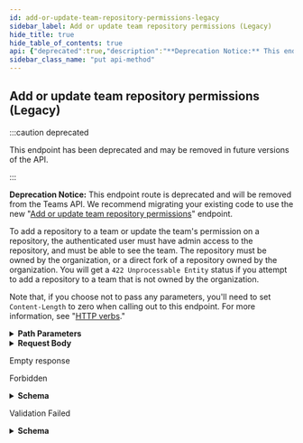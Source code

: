 ```yaml
---
id: add-or-update-team-repository-permissions-legacy
sidebar_label: Add or update team repository permissions (Legacy)
hide_title: true
hide_table_of_contents: true
api: {"deprecated":true,"description":"**Deprecation Notice:** This endpoint route is deprecated and will be removed from the Teams API. We recommend migrating your existing code to use the new \"[Add or update team repository permissions](https://docs.github.com/rest/reference/teams#add-or-update-team-repository-permissions)\" endpoint.\n\nTo add a repository to a team or update the team's permission on a repository, the authenticated user must have admin access to the repository, and must be able to see the team. The repository must be owned by the organization, or a direct fork of a repository owned by the organization. You will get a `422 Unprocessable Entity` status if you attempt to add a repository to a team that is not owned by the organization.\n\nNote that, if you choose not to pass any parameters, you'll need to set `Content-Length` to zero when calling out to this endpoint. For more information, see \"[HTTP verbs](https://docs.github.com/rest/overview/resources-in-the-rest-api#http-verbs).\"","externalDocs":{"description":"API method documentation","url":"https://docs.github.com/rest/reference/teams/#add-or-update-team-repository-permissions-legacy"},"operationId":"teams/add-or-update-repo-permissions-legacy","parameters":[{"in":"path","name":"team_id","required":true,"schema":{"type":"integer"}},{"in":"path","name":"owner","required":true,"schema":{"type":"string"}},{"in":"path","name":"repo","required":true,"schema":{"type":"string"}}],"requestBody":{"content":{"application/json":{"schema":{"properties":{"permission":{"description":"The permission to grant the team on this repository. Can be one of:  \n\\* `pull` - team members can pull, but not push to or administer this repository.  \n\\* `push` - team members can pull and push, but not administer this repository.  \n\\* `admin` - team members can pull, push and administer this repository.  \n  \nIf no permission is specified, the team's `permission` attribute will be used to determine what permission to grant the team on this repository.","enum":["pull","push","admin"],"type":"string"}},"type":"object"}}}},"responses":{"204":{"description":"Empty response"},"403":{"content":{"application/json":{"schema":{"description":"Basic Error","properties":{"documentation_url":{"type":"string"},"message":{"type":"string"}},"title":"Basic Error","type":"object"}}},"description":"Forbidden"},"422":{"content":{"application/json":{"schema":{"description":"Validation Error","properties":{"documentation_url":{"type":"string"},"errors":{"items":{"properties":{"code":{"type":"string"},"field":{"type":"string"},"index":{"type":"integer"},"message":{"type":"string"},"resource":{"type":"string"},"value":{"oneOf":[{"nullable":true,"type":"string"},{"nullable":true,"type":"integer"},{"items":{"type":"string"},"nullable":true,"type":"array"}]}},"required":["code"],"type":"object"},"type":"array"},"message":{"type":"string"}},"required":["message","documentation_url"],"title":"Validation Error","type":"object"}}},"description":"Validation Failed"}},"tags":["teams"],"x-github":{"category":"teams","deprecationDate":"2020-01-21T00:00:00.000Z","enabledForGitHubApps":true,"githubCloudOnly":false,"previews":[],"removalDate":"2021-02-01T00:00:00.000Z","subcategory":null},"method":"put","path":"/teams/{team_id}/repos/{owner}/{repo}","servers":[{"url":"https://api.github.com"}],"jsonRequestBodyExample":{"permission":"pull"},"info":{"contact":{"name":"Support","url":"https://support.github.com/contact"},"description":"GitHub's v3 REST API.","license":{"name":"MIT","url":"https://spdx.org/licenses/MIT"},"termsOfService":"https://docs.github.com/articles/github-terms-of-service","title":"GitHub v3 REST API","version":"1.1.4","x-apisguru-categories":["collaboration","developer_tools"],"x-logo":{"url":"https://twitter.com/github/profile_image?size=original"},"x-origin":[{"format":"openapi","url":"https://raw.githubusercontent.com/github/rest-api-description/main/descriptions/api.github.com/api.github.com.json","version":"3.0"}],"x-providerName":"github.com"},"postman":{"name":"Add or update team repository permissions (Legacy)","description":{"content":"**Deprecation Notice:** This endpoint route is deprecated and will be removed from the Teams API. We recommend migrating your existing code to use the new \"[Add or update team repository permissions](https://docs.github.com/rest/reference/teams#add-or-update-team-repository-permissions)\" endpoint.\n\nTo add a repository to a team or update the team's permission on a repository, the authenticated user must have admin access to the repository, and must be able to see the team. The repository must be owned by the organization, or a direct fork of a repository owned by the organization. You will get a `422 Unprocessable Entity` status if you attempt to add a repository to a team that is not owned by the organization.\n\nNote that, if you choose not to pass any parameters, you'll need to set `Content-Length` to zero when calling out to this endpoint. For more information, see \"[HTTP verbs](https://docs.github.com/rest/overview/resources-in-the-rest-api#http-verbs).\"","type":"text/plain"},"url":{"path":["teams",":team_id","repos",":owner",":repo"],"host":["{{baseUrl}}"],"query":[],"variable":[{"disabled":false,"description":{"content":"(Required) ","type":"text/plain"},"type":"any","value":"","key":"team_id"},{"disabled":false,"description":{"content":"(Required) ","type":"text/plain"},"type":"any","value":"","key":"owner"},{"disabled":false,"description":{"content":"(Required) ","type":"text/plain"},"type":"any","value":"","key":"repo"}]},"header":[{"key":"Content-Type","value":"application/json"},{"key":"Accept","value":"application/json"}],"method":"PUT","body":{"mode":"raw","raw":"\"\"","options":{"raw":{"language":"json"}}}}}
sidebar_class_name: "put api-method"
---
```



## Add or update team repository permissions (Legacy)

:::caution deprecated

This endpoint has been deprecated and may be removed in future versions of the API.

:::

**Deprecation Notice:** This endpoint route is deprecated and will be removed from the Teams API. We recommend migrating your existing code to use the new &quot;[Add or update team repository permissions](https://docs.github.com/rest/reference/teams#add-or-update-team-repository-permissions)&quot; endpoint.

To add a repository to a team or update the team&#39;s permission on a repository, the authenticated user must have admin access to the repository, and must be able to see the team. The repository must be owned by the organization, or a direct fork of a repository owned by the organization. You will get a `422 Unprocessable Entity` status if you attempt to add a repository to a team that is not owned by the organization.

Note that, if you choose not to pass any parameters, you&#39;ll need to set `Content-Length` to zero when calling out to this endpoint. For more information, see &quot;[HTTP verbs](https://docs.github.com/rest/overview/resources-in-the-rest-api#http-verbs).&quot;

<details style={{"marginBottom":"1rem"}}><summary style={{}}><strong>Path Parameters</strong></summary><div><ul><ParamsItem className={"paramsItem"} param={{"in":"path","name":"team_id","required":true,"schema":{"type":"integer"}}}></ParamsItem><ParamsItem className={"paramsItem"} param={{"in":"path","name":"owner","required":true,"schema":{"type":"string"}}}></ParamsItem><ParamsItem className={"paramsItem"} param={{"in":"path","name":"repo","required":true,"schema":{"type":"string"}}}></ParamsItem></ul></div></details><details style={{}}><summary style={{"textAlign":"left"}}><strong>Request Body</strong></summary><div style={{"textAlign":"left","marginLeft":"1rem"}}></div><ul style={{"marginLeft":"1rem"}}><SchemaItem collapsible={false} name={"permission"} required={false} schemaDescription={"The permission to grant the team on this repository. Can be one of:  \n\\* `pull` - team members can pull, but not push to or administer this repository.  \n\\* `push` - team members can pull and push, but not administer this repository.  \n\\* `admin` - team members can pull, push and administer this repository.  \n  \nIf no permission is specified, the team's `permission` attribute will be used to determine what permission to grant the team on this repository."} schemaName={"string"} qualifierMessage={"**Possible values:** [`pull`, `push`, `admin`]"}></SchemaItem></ul></details><div><ApiTabs><TabItem label={"204"} value={"204"}><div>

Empty response

</div><div></div></TabItem><TabItem label={"403"} value={"403"}><div>

Forbidden

</div><div><details style={{}}><summary style={{"textAlign":"left"}}><strong>Schema</strong></summary><div style={{"textAlign":"left","marginLeft":"1rem"}}></div><ul style={{"marginLeft":"1rem"}}><SchemaItem collapsible={false} name={"documentation_url"} required={false} schemaDescription={undefined} schemaName={"string"} qualifierMessage={undefined}></SchemaItem><SchemaItem collapsible={false} name={"message"} required={false} schemaDescription={undefined} schemaName={"string"} qualifierMessage={undefined}></SchemaItem></ul></details></div></TabItem><TabItem label={"422"} value={"422"}><div>

Validation Failed

</div><div><details style={{}}><summary style={{"textAlign":"left"}}><strong>Schema</strong></summary><div style={{"textAlign":"left","marginLeft":"1rem"}}></div><ul style={{"marginLeft":"1rem"}}><SchemaItem collapsible={false} name={"documentation_url"} required={true} schemaDescription={undefined} schemaName={"string"} qualifierMessage={undefined}></SchemaItem><SchemaItem collapsible={true} className={"schemaItem"}><details style={{}}><summary style={{}}><strong>errors</strong><span style={{"opacity":"0.6"}}> object[]</span></summary><div style={{"marginLeft":"1rem"}}><ul><SchemaItem collapsible={false} name={"code"} required={true} schemaDescription={undefined} schemaName={"string"} qualifierMessage={undefined}></SchemaItem><SchemaItem collapsible={false} name={"field"} required={false} schemaDescription={undefined} schemaName={"string"} qualifierMessage={undefined}></SchemaItem><SchemaItem collapsible={false} name={"index"} required={false} schemaDescription={undefined} schemaName={"integer"} qualifierMessage={undefined}></SchemaItem><SchemaItem collapsible={false} name={"message"} required={false} schemaDescription={undefined} schemaName={"string"} qualifierMessage={undefined}></SchemaItem><SchemaItem collapsible={false} name={"resource"} required={false} schemaDescription={undefined} schemaName={"string"} qualifierMessage={undefined}></SchemaItem><SchemaItem collapsible={false} name={"value"} required={false} schemaDescription={undefined} schemaName={""} qualifierMessage={undefined}></SchemaItem></ul></div></details></SchemaItem><SchemaItem collapsible={false} name={"message"} required={true} schemaDescription={undefined} schemaName={"string"} qualifierMessage={undefined}></SchemaItem></ul></details></div></TabItem></ApiTabs></div>
      